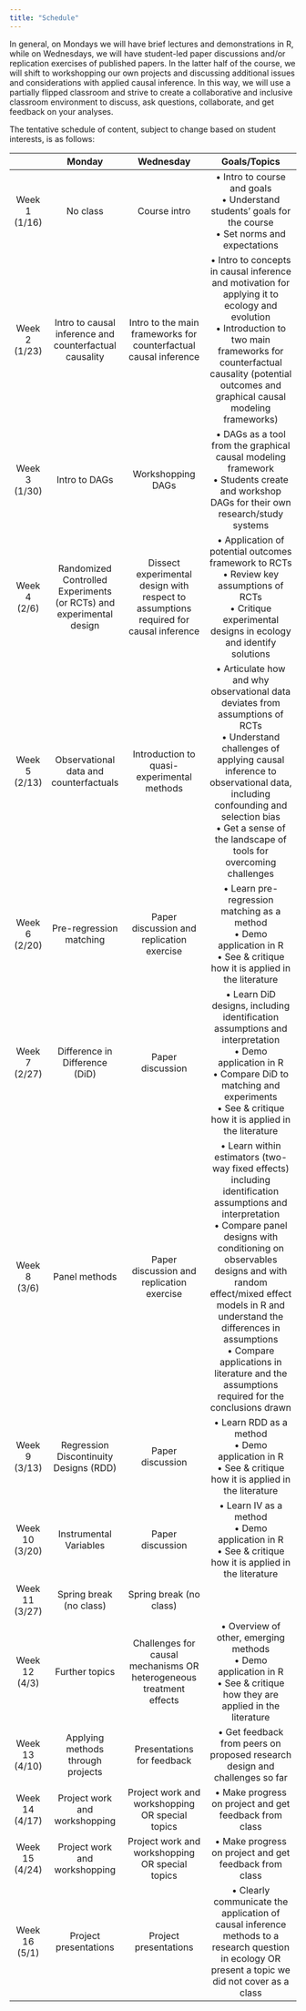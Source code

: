 ```yaml
---
title: "Schedule"
---
```


In general, on Mondays we will have brief lectures and demonstrations in R, while on Wednesdays, we will have student-led paper discussions and/or replication exercises of published papers. In the latter half of the course, we will shift to workshopping our own projects and discussing additional issues and considerations with applied causal inference. In this way, we will use a partially flipped classroom and strive to create a collaborative and inclusive classroom environment to discuss, ask questions, collaborate, and get feedback on your analyses. 

The tentative schedule of content, subject to change based on student interests, is as follows: 

|     |     Monday     |     Wednesday     |     Goals/Topics     |
|:---:|:--------------:|:-----------------:|:--------------------:|
|  Week 1 (1/16)  | No class | Course intro | • Intro to course and goals <br> • Understand students’ goals for the course <br> • Set norms and expectations |
|  Week 2 (1/23)  | Intro to causal inference and counterfactual causality | Intro to the main frameworks for counterfactual causal inference  | • Intro to concepts in causal inference and motivation for applying it to ecology and evolution <br> • Introduction to two main frameworks for counterfactual causality (potential outcomes and graphical causal modeling frameworks) |
|  Week 3 (1/30)  | Intro to DAGs | Workshopping DAGs | • DAGs as a tool from the graphical causal modeling framework <br> • Students create and workshop DAGs for their own research/study systems |
|  Week 4 (2/6)   | Randomized Controlled Experiments (or RCTs) and experimental design | Dissect experimental design with respect to assumptions required for causal inference  | • Application of potential outcomes framework to RCTs <br> • Review key assumptions of RCTs <br> • Critique experimental designs in ecology and identify solutions |
|  Week 5 (2/13)  | Observational data and counterfactuals  | Introduction to quasi-experimental methods  | • Articulate how and why observational data deviates from assumptions of RCTs <br> • Understand challenges of applying causal inference to observational data, including confounding and selection bias <br> • Get a sense of the landscape of tools for overcoming challenges |
|  Week 6 (2/20)  | Pre-regression matching   | Paper discussion and replication exercise  | • Learn pre-regression matching as a method <br> • Demo application in R <br> • See & critique how it is applied in the literature |
|  Week 7 (2/27)  | Difference in Difference (DiD)  | Paper discussion    | • Learn DiD designs, including identification assumptions and interpretation <br> • Demo application in R <br> • Compare DiD to matching and experiments <br> • See & critique how it is applied in the literature |  
|  Week 8 (3/6)   | Panel methods      | Paper discussion and replication exercise           | • Learn within estimators (two-way fixed effects) including identification assumptions and interpretation <br> • Compare panel designs with conditioning on observables designs and with random effect/mixed effect models in R and understand the differences in assumptions  <br> • Compare applications in literature and the assumptions required for the conclusions drawn |  
|  Week 9 (3/13)  | Regression Discontinuity Designs (RDD)      | Paper discussion          | • Learn RDD as a method <br> • Demo application in R <br> • See & critique how it is applied in the literature |    
|  Week 10 (3/20)  | Instrumental Variables      | Paper discussion                         | • Learn IV as a method <br> • Demo application in R <br> • See & critique how it is applied in the literature |  
|  Week 11 (3/27)  | Spring break (no class)      | Spring break (no class)                 |   |  
|  Week 12 (4/3)  | Further topics      | Challenges for causal mechanisms OR heterogeneous treatment effects    | • Overview of other, emerging methods <br> • Demo application in R <br> • See & critique how they are applied in the literature |
|  Week 13 (4/10)  | Applying methods through projects      | Presentations for feedback           | • Get feedback from peers on proposed research design and challenges so far |  
|  Week 14 (4/17)  | Project work and workshopping      | Project work and workshopping OR special topics          | • Make progress on project and get feedback from class  |
|  Week 15 (4/24)  | Project work and workshopping      | Project work and workshopping OR special topics                  | • Make progress on project and get feedback from class          |
|  Week 16 (5/1)  | Project presentations      | Project presentations                  |  • Clearly communicate the application of causal inference methods to a research question in ecology OR present a topic we did not cover as a class      |


